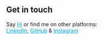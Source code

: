 ## Get in touch
Say <a href="mailto:caio.fleury.r@gmail.com" target="_blank" style="color:#00a5dd;">Hi</a> or find me on other platforms:<br /><a href="https://www.linkedin.com/in/caio-fleury/" target="_blank" style="color:#00a5dd;">LinkedIn</a>, <a href="https://github.com/CaioF" target="_blank" style="color:#00a5dd;">GitHub</a> & <a href="https://instagram.com/proletarian.goth/" target="_blank" style="color:#00a5dd;">Instagram</a>